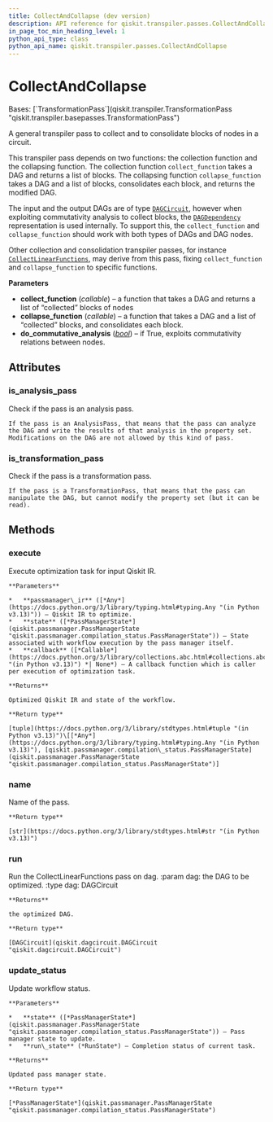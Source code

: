 ```yaml
---
title: CollectAndCollapse (dev version)
description: API reference for qiskit.transpiler.passes.CollectAndCollapse in the dev version of qiskit
in_page_toc_min_heading_level: 1
python_api_type: class
python_api_name: qiskit.transpiler.passes.CollectAndCollapse
---
```


# CollectAndCollapse

<Class id="qiskit.transpiler.passes.CollectAndCollapse" isDedicatedPage={true} github="https://github.com/Qiskit/qiskit/tree/main/qiskit/transpiler/passes/optimization/collect_and_collapse.py#L23-L88" signature="qiskit.transpiler.passes.CollectAndCollapse(*args, **kwargs)" modifiers="class">
  Bases: [`TransformationPass`](qiskit.transpiler.TransformationPass "qiskit.transpiler.basepasses.TransformationPass")

  A general transpiler pass to collect and to consolidate blocks of nodes in a circuit.

  This transpiler pass depends on two functions: the collection function and the collapsing function. The collection function `collect_function` takes a DAG and returns a list of blocks. The collapsing function `collapse_function` takes a DAG and a list of blocks, consolidates each block, and returns the modified DAG.

  The input and the output DAGs are of type [`DAGCircuit`](qiskit.dagcircuit.DAGCircuit "qiskit.dagcircuit.DAGCircuit"), however when exploiting commutativity analysis to collect blocks, the [`DAGDependency`](qiskit.dagcircuit.DAGDependency "qiskit.dagcircuit.DAGDependency") representation is used internally. To support this, the `collect_function` and `collapse_function` should work with both types of DAGs and DAG nodes.

  Other collection and consolidation transpiler passes, for instance [`CollectLinearFunctions`](qiskit.transpiler.passes.CollectLinearFunctions "qiskit.transpiler.passes.CollectLinearFunctions"), may derive from this pass, fixing `collect_function` and `collapse_function` to specific functions.

  **Parameters**

  *   **collect\_function** (*callable*) – a function that takes a DAG and returns a list of “collected” blocks of nodes
  *   **collapse\_function** (*callable*) – a function that takes a DAG and a list of “collected” blocks, and consolidates each block.
  *   **do\_commutative\_analysis** ([*bool*](https://docs.python.org/3/library/functions.html#bool "(in Python v3.13)")) – if True, exploits commutativity relations between nodes.

  ## Attributes

  ### is\_analysis\_pass

  <Attribute id="qiskit.transpiler.passes.CollectAndCollapse.is_analysis_pass">
    Check if the pass is an analysis pass.

    If the pass is an AnalysisPass, that means that the pass can analyze the DAG and write the results of that analysis in the property set. Modifications on the DAG are not allowed by this kind of pass.
  </Attribute>

  ### is\_transformation\_pass

  <Attribute id="qiskit.transpiler.passes.CollectAndCollapse.is_transformation_pass">
    Check if the pass is a transformation pass.

    If the pass is a TransformationPass, that means that the pass can manipulate the DAG, but cannot modify the property set (but it can be read).
  </Attribute>

  ## Methods

  ### execute

  <Function id="qiskit.transpiler.passes.CollectAndCollapse.execute" github="https://github.com/Qiskit/qiskit/tree/main/qiskit/transpiler/basepasses.py#L189-L208" signature="execute(passmanager_ir, state, callback=None)">
    Execute optimization task for input Qiskit IR.

    **Parameters**

    *   **passmanager\_ir** ([*Any*](https://docs.python.org/3/library/typing.html#typing.Any "(in Python v3.13)")) – Qiskit IR to optimize.
    *   **state** ([*PassManagerState*](qiskit.passmanager.PassManagerState "qiskit.passmanager.compilation_status.PassManagerState")) – State associated with workflow execution by the pass manager itself.
    *   **callback** ([*Callable*](https://docs.python.org/3/library/collections.abc.html#collections.abc.Callable "(in Python v3.13)") *| None*) – A callback function which is caller per execution of optimization task.

    **Returns**

    Optimized Qiskit IR and state of the workflow.

    **Return type**

    [tuple](https://docs.python.org/3/library/stdtypes.html#tuple "(in Python v3.13)")\[[*Any*](https://docs.python.org/3/library/typing.html#typing.Any "(in Python v3.13)"), [qiskit.passmanager.compilation\_status.PassManagerState](qiskit.passmanager.PassManagerState "qiskit.passmanager.compilation_status.PassManagerState")]
  </Function>

  ### name

  <Function id="qiskit.transpiler.passes.CollectAndCollapse.name" github="https://github.com/Qiskit/qiskit/tree/main/qiskit/passmanager/base_tasks.py#L68-L70" signature="name()">
    Name of the pass.

    **Return type**

    [str](https://docs.python.org/3/library/stdtypes.html#str "(in Python v3.13)")
  </Function>

  ### run

  <Function id="qiskit.transpiler.passes.CollectAndCollapse.run" github="https://github.com/Qiskit/qiskit/tree/main/qiskit/transpiler/passes/optimization/collect_and_collapse.py#L65-L88" signature="run(dag)">
    Run the CollectLinearFunctions pass on dag. :param dag: the DAG to be optimized. :type dag: DAGCircuit

    **Returns**

    the optimized DAG.

    **Return type**

    [DAGCircuit](qiskit.dagcircuit.DAGCircuit "qiskit.dagcircuit.DAGCircuit")
  </Function>

  ### update\_status

  <Function id="qiskit.transpiler.passes.CollectAndCollapse.update_status" github="https://github.com/Qiskit/qiskit/tree/main/qiskit/transpiler/basepasses.py#L210-L218" signature="update_status(state, run_state)">
    Update workflow status.

    **Parameters**

    *   **state** ([*PassManagerState*](qiskit.passmanager.PassManagerState "qiskit.passmanager.compilation_status.PassManagerState")) – Pass manager state to update.
    *   **run\_state** (*RunState*) – Completion status of current task.

    **Returns**

    Updated pass manager state.

    **Return type**

    [*PassManagerState*](qiskit.passmanager.PassManagerState "qiskit.passmanager.compilation_status.PassManagerState")
  </Function>
</Class>

